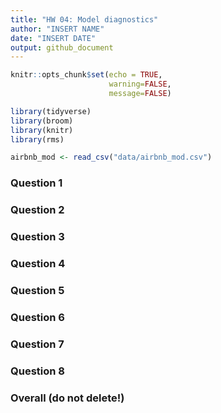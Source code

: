 ```yaml
---
title: "HW 04: Model diagnostics"
author: "INSERT NAME"
date: "INSERT DATE"
output: github_document
---
```


```r
knitr::opts_chunk$set(echo = TRUE,
                      warning=FALSE,
                      message=FALSE)
```

```r
library(tidyverse)
library(broom)
library(knitr) 
library(rms)
```

```r
airbnb_mod <- read_csv("data/airbnb_mod.csv")
```

### Question 1


### Question 2


### Question 3


### Question 4


### Question 5


### Question 6


### Question 7


### Question 8


### Overall (do not delete!)





